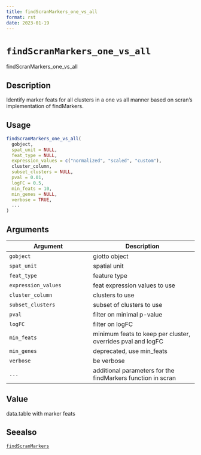 ```yaml
--- 
title: findScranMarkers_one_vs_all 
format: rst 
date: 2023-01-19 
--- 
```

# `findScranMarkers_one_vs_all`

findScranMarkers_one_vs_all


## Description

Identify marker feats for all clusters in a one vs all manner based on scran's implementation of findMarkers.


## Usage

```r
findScranMarkers_one_vs_all(
  gobject,
  spat_unit = NULL,
  feat_type = NULL,
  expression_values = c("normalized", "scaled", "custom"),
  cluster_column,
  subset_clusters = NULL,
  pval = 0.01,
  logFC = 0.5,
  min_feats = 10,
  min_genes = NULL,
  verbose = TRUE,
  ...
)
```


## Arguments

Argument      |Description
------------- |----------------
`gobject`     |     giotto object
`spat_unit`     |     spatial unit
`feat_type`     |     feature type
`expression_values`     |     feat expression values to use
`cluster_column`     |     clusters to use
`subset_clusters`     |     subset of clusters to use
`pval`     |     filter on minimal p-value
`logFC`     |     filter on logFC
`min_feats`     |     minimum feats to keep per cluster, overrides pval and logFC
`min_genes`     |     deprecated, use min_feats
`verbose`     |     be verbose
`...`     |     additional parameters for the findMarkers function in scran


## Value

data.table with marker feats


## Seealso

[`findScranMarkers`](#findscranmarkers)


